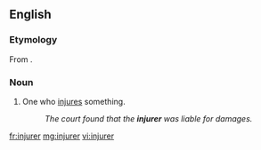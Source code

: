 ==English==
===Etymology===
From {{af|en|injure|-er}}.
===Noun===
{{en-noun}}

# One who [[injure]]s something.
#: ''The court found that the '''injurer''' was liable for damages.''

[[fr:injurer]]
[[mg:injurer]]
[[vi:injurer]]